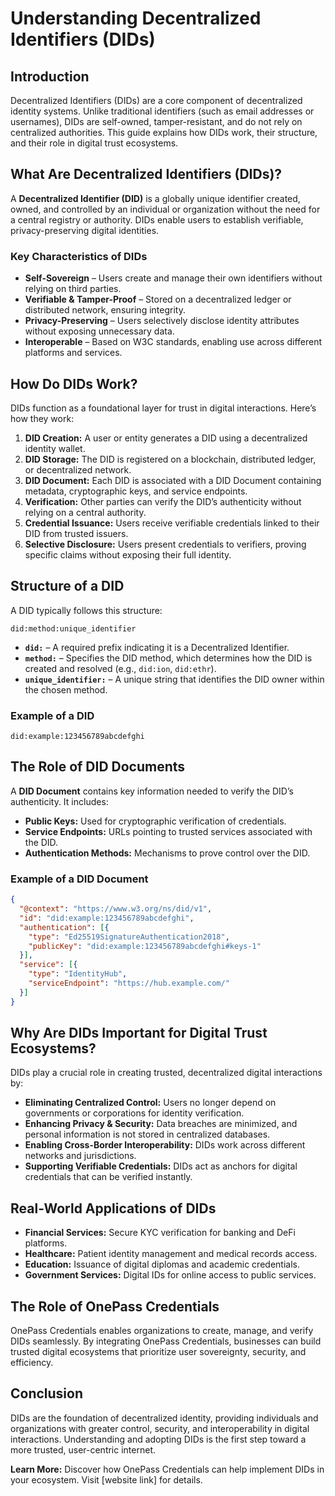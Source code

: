 # Understanding Decentralized Identifiers (DIDs)

## Introduction

Decentralized Identifiers (DIDs) are a core component of decentralized identity systems. Unlike traditional identifiers (such as email addresses or usernames), DIDs are self-owned, tamper-resistant, and do not rely on centralized authorities. This guide explains how DIDs work, their structure, and their role in digital trust ecosystems.

## What Are Decentralized Identifiers (DIDs)?

A **Decentralized Identifier (DID)** is a globally unique identifier created, owned, and controlled by an individual or organization without the need for a central registry or authority. DIDs enable users to establish verifiable, privacy-preserving digital identities.

### Key Characteristics of DIDs

- **Self-Sovereign** – Users create and manage their own identifiers without relying on third parties.
- **Verifiable & Tamper-Proof** – Stored on a decentralized ledger or distributed network, ensuring integrity.
- **Privacy-Preserving** – Users selectively disclose identity attributes without exposing unnecessary data.
- **Interoperable** – Based on W3C standards, enabling use across different platforms and services.

## How Do DIDs Work?

DIDs function as a foundational layer for trust in digital interactions. Here’s how they work:

1. **DID Creation:** A user or entity generates a DID using a decentralized identity wallet.
2. **DID Storage:** The DID is registered on a blockchain, distributed ledger, or decentralized network.
3. **DID Document:** Each DID is associated with a DID Document containing metadata, cryptographic keys, and service endpoints.
4. **Verification:** Other parties can verify the DID’s authenticity without relying on a central authority.
5. **Credential Issuance:** Users receive verifiable credentials linked to their DID from trusted issuers.
6. **Selective Disclosure:** Users present credentials to verifiers, proving specific claims without exposing their full identity.

## Structure of a DID

A DID typically follows this structure:

```text
did:method:unique_identifier
```

- **`did:`** – A required prefix indicating it is a Decentralized Identifier.
- **`method:`** – Specifies the DID method, which determines how the DID is created and resolved (e.g., `did:ion`, `did:ethr`).
- **`unique_identifier:`** – A unique string that identifies the DID owner within the chosen method.

### Example of a DID

```text
did:example:123456789abcdefghi
```

## The Role of DID Documents

A **DID Document** contains key information needed to verify the DID’s authenticity. It includes:

- **Public Keys:** Used for cryptographic verification of credentials.
- **Service Endpoints:** URLs pointing to trusted services associated with the DID.
- **Authentication Methods:** Mechanisms to prove control over the DID.

### Example of a DID Document

```json
{
  "@context": "https://www.w3.org/ns/did/v1",
  "id": "did:example:123456789abcdefghi",
  "authentication": [{
    "type": "Ed25519SignatureAuthentication2018",
    "publicKey": "did:example:123456789abcdefghi#keys-1"
  }],
  "service": [{
    "type": "IdentityHub",
    "serviceEndpoint": "https://hub.example.com/"
  }]
}
```

## Why Are DIDs Important for Digital Trust Ecosystems?

DIDs play a crucial role in creating trusted, decentralized digital interactions by:

- **Eliminating Centralized Control:** Users no longer depend on governments or corporations for identity verification.
- **Enhancing Privacy & Security:** Data breaches are minimized, and personal information is not stored in centralized databases.
- **Enabling Cross-Border Interoperability:** DIDs work across different networks and jurisdictions.
- **Supporting Verifiable Credentials:** DIDs act as anchors for digital credentials that can be verified instantly.

## Real-World Applications of DIDs

- **Financial Services:** Secure KYC verification for banking and DeFi platforms.
- **Healthcare:** Patient identity management and medical records access.
- **Education:** Issuance of digital diplomas and academic credentials.
- **Government Services:** Digital IDs for online access to public services.

## The Role of OnePass Credentials

OnePass Credentials enables organizations to create, manage, and verify DIDs seamlessly. By integrating OnePass Credentials, businesses can build trusted digital ecosystems that prioritize user sovereignty, security, and efficiency.

## Conclusion

DIDs are the foundation of decentralized identity, providing individuals and organizations with greater control, security, and interoperability in digital interactions. Understanding and adopting DIDs is the first step toward a more trusted, user-centric internet.

**Learn More:** Discover how OnePass Credentials can help implement DIDs in your ecosystem. Visit [website link] for details.
